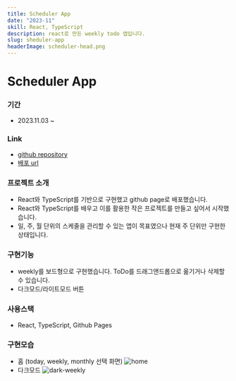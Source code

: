 ```yaml
---
title: Scheduler App
date: "2023-11"
skill: React, TypeScript
description: react로 만든 weekly todo 앱입니다.
slug: sheduler-app
headerImage: scheduler-head.png
---
```


# Scheduler App

### 기간

-   2023.11.03 ~

### Link

-   [github repository](https://github.com/Bona023/Scheduler)
-   [배포 url](https://bona023.github.io/Scheduler/)

### 프로젝트 소개

-   React와 TypeScript를 기반으로 구현했고 github page로 배포했습니다.
-   React와 TypeScript를 배우고 이를 활용한 작은 프로젝트를 만들고 싶어서 시작했습니다.
-   일, 주, 월 단위의 스케줄을 관리할 수 있는 앱이 목표였으나 현재 주 단위만 구현한 상태입니다.

### 구현기능

-   weekly를 보드형으로 구현했습니다. ToDo를 드래그앤드롭으로 옮기거나 삭제할 수 있습니다.
-   다크모드/라이트모드 버튼

### 사용스택

-   React, TypeScript, Github Pages

### 구현모습

-   홈 (today, weekly, monthly 선택 화면)
    ![home](./home.png)
-   다크모드
    ![dark-weekly](./weekly-dark.png)

